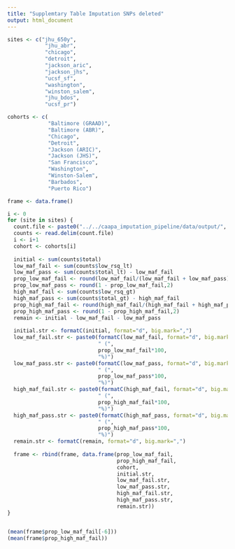 ```yaml
---
title: "Supplemtary Table Imputation SNPs deleted"
output: html_document
---
```


```r

sites <- c("jhu_650y",
            "jhu_abr",
            "chicago",
            "detroit",
            "jackson_aric",
            "jackson_jhs",
            "ucsf_sf",
            "washington",
            "winston_salem",
            "jhu_bdos",
            "ucsf_pr")

cohorts <- c(
             "Baltimore (GRAAD)",
             "Baltimore (ABR)",
             "Chicago",
             "Detroit",
             "Jackson (ARIC)",
             "Jackson (JHS)",
             "San Francisco",
             "Washington",
             "Winston-Salem",
             "Barbados",
             "Puerto Rico")

frame <- data.frame()

i <- 0
for (site in sites) {
  count.file <- paste0("../../caapa_imputation_pipeline/data/output/", site, "/imputed_qc/chr_snp_count.txt")
  counts <- read.delim(count.file)
  i <- i+1
  cohort <- cohorts[i]
  
  initial <- sum(counts$total)
  low_maf_fail <- sum(counts$low_rsq_lt)
  low_maf_pass <- sum(counts$total_lt) - low_maf_fail
  prop_low_maf_fail <- round(low_maf_fail/(low_maf_fail + low_maf_pass),2)
  prop_low_maf_pass <- round(1 - prop_low_maf_fail,2)
  high_maf_fail <- sum(counts$low_rsq_gt)
  high_maf_pass <- sum(counts$total_gt) - high_maf_fail
  prop_high_maf_fail <- round(high_maf_fail/(high_maf_fail + high_maf_pass),2)
  prop_high_maf_pass <- round(1 - prop_high_maf_fail,2)
  remain <- initial - low_maf_fail - low_maf_pass
  
  initial.str <- formatC(initial, format="d", big.mark=",")
  low_maf_fail.str <- paste0(formatC(low_maf_fail, format="d", big.mark=","),
                             " (",
                             prop_low_maf_fail*100,
                             "%)")
  low_maf_pass.str <- paste0(formatC(low_maf_pass, format="d", big.mark=","),
                             " (",
                             prop_low_maf_pass*100,
                             "%)")
  high_maf_fail.str <- paste0(formatC(high_maf_fail, format="d", big.mark=","),
                             " (",
                             prop_high_maf_fail*100,
                             "%)")
  high_maf_pass.str <- paste0(formatC(high_maf_pass, format="d", big.mark=","),
                             " (",
                             prop_high_maf_pass*100,
                             "%)")
  remain.str <- formatC(remain, format="d", big.mark=",")
  
  frame <- rbind(frame, data.frame(prop_low_maf_fail,
                                   prop_high_maf_fail,
                                   cohort,
                                   initial.str, 
                                   low_maf_fail.str,
                                   low_maf_pass.str,
                                   high_maf_fail.str,
                                   high_maf_pass.str,
                                   remain.str))
}


(mean(frame$prop_low_maf_fail[-6]))
(mean(frame$prop_high_maf_fail))

```


